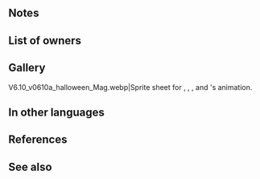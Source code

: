 {{Weapon Infobox
|tagid=SID_月夜の魔女の竜石
|intID=3281
|image=wep_ac061
|exclusive=1
|weaponType=Dragonstone
|cost=400
|might=16
|range=1
|cooldown=-1
|effect=Accelerates Special trigger (cooldown count-1). At the start of turn 1, if foe's attack can trigger unit's Special, grants Special cooldown count-2. If foe initiates combat or foe's HP ≥ 75% at start of combat, grants Atk/Spd/Def/Res+5 to unit during combat, grants Special cooldown charge +1 to unit per unit's attack and inflicts Special cooldown charge -1 on foe per attack (only highest value applied; does not stack), and reduces damage dealt to unit by 8 when foe's attack triggers unit's Special. (Excludes Miracle.) If foe's Range = 2, calculates damage using the lower of foe's Def or Res.
|statModifiers=0,16,0,0,0
|required=Flametongue
|properties=
}}
==Notes==
{{Shield Pulse notes|DamageReduced=8}}
{{IfFoeInitiates}}
{{Temporary buffs}}
{{CooldownChargeMinus}}
{{LowerDefRes}}

==List of owners==
{{Skill Hero List}}
==Gallery==
<gallery>
V6.10_v0610a_halloween_Mag.webp|Sprite sheet for {{St|Ghostly Lanterns}}, {{St|Moonlight Stone}}, {{St|Serenity Breath+}}, {{St|Starlight Stone}} and {{St|Surprise Breath+}}'s animation.
</gallery>
==In other languages==
{{OtherLanguages
|japanese=月夜の魔女の竜石
|german=Mondlichtstein
|spanishEU=Piedra luz lunar
|spanishLA=Piedra luz lunar
|french=Pierre lunaire
|italian=Pietra selenica
|chineseTW=月夜魔女的龍石
|portuguese=Pedra do luar
}}
==References==
<references/>
==See also==
{{See also skills|cond=Description LIKE '%start of turn 1%foe_s attack%trigger%special%grants special cooldown count-%' OR Description LIKE '%if foe initiates%grants%+%during combat%inflicts special cooldown charge -1%' AND Exclusive='1'}}
{{Weapons Navbox}}